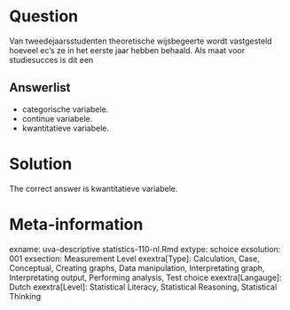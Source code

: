 Question
========

Van tweedejaarsstudenten theoretische wijsbegeerte wordt vastgesteld hoeveel ec's ze in het eerste jaar hebben behaald. Als maat voor studiesucces is dit een 

Answerlist
----------
* categorische variabele.
* continue variabele.
* kwantitatieve variabele.

Solution
========

The correct answer is kwantitatieve variabele. 

Meta-information
================
exname: uva-descriptive statistics-110-nl.Rmd 
extype: schoice 
exsolution: 001 
exsection: Measurement Level
exextra[Type]: Calculation, Case, Conceptual, Creating graphs, Data manipulation, Interpretating graph, Interpretating output, Performing analysis, Test choice 
exextra[Langauge]: Dutch 
exextra[Level]: Statistical Literacy, Statistical Reasoning, Statistical Thinking 
